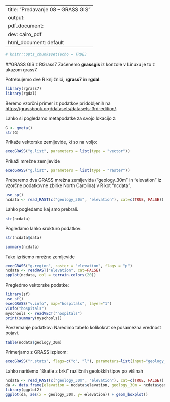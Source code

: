 
---
title: "Predavanje 08 -- GRASS GIS"
output:
  pdf_document:
    dev: cairo_pdf
  html_document: default
---

```r
# knitr::opts_chunk$set(echo = TRUE)
```

##GRASS GIS z RGrass7
Začenemo **grassgis** iz konzole v Linuxu je to z ukazom grass7.

Potrebujemo dve R knjižnici, **rgrass7** in **rgdal**.
```r
library(rgrass7)
library(rgdal)
```

Beremo vzorčni primer iz podatkov pridobljenih na <https://grassbook.org/datasets/datasets-3rd-edition/>.

Lahko si pogledamo metapodatke za svojo lokacijo z:

```r
G <- gmeta()
str(G)
```
Prikaže vektorske zemljevide, ki so na voljo:
```r
execGRASS("g.list", parameters = list(type = "vector"))
```

Prikaži mrežne zemljevide
```r
execGRASS("g.list", parameters = list(type = "raster"))
```

Preberemo dva GRASS mrežna zemljevida ("geology_30m" in "elevation" iz vzorčne podatkovne zbirke 
North Carolina) v R kot "ncdata".
```r
use_sp()
ncdata <- read_RAST(c("geology_30m", "elevation"), cat=c(TRUE, FALSE))
```
Lahko pogledamo kaj smo prebrali.

```r
str(ncdata)
```
Pogledamo lahko srukturo podatkov:
```r
str(ncdata@data)

summary(ncdata)
```



Tako izrišemo mrežne zemljevide
```r
execGRASS("g.region", raster = "elevation", flags = "p")
ncdata <- readRAST("elevation", cat=FALSE)
spplot(ncdata, col = terrain.colors(20))
```

Pregledmo vektorske podatke:
```r
library(sf)
use_sf()
execGRASS("v.info", map="hospitals", layer="1")
vInfo("hospitals")
myschools <- readVECT("hospitals")
print(summary(myschools))
```


Povzemanje podatkov: Naredimo tabelo kolikokrat se posamezna vrednost pojavi.
```r
table(ncdata$geology_30m)
```

Primerjamo z GRASS izpisom:
```r
execGRASS("r.stats", flags=c("c", "l"), parameters=list(input="geology_30m"), ignore.stderr=TRUE)
```

Lahko narišemo "škatle z brki" različnih geoloških tipov po višinah
```r
ncdata <- read_RAST(c("geology_30m", "elevation"), cat=c(TRUE, FALSE))
da <- data.frame(elevation = ncdata$elevation, geology_30m = ncdata$geology_30m)
library(ggplot2)
ggplot(da, aes(x = geology_30m, y= elevation)) + geom_boxplot()
```

